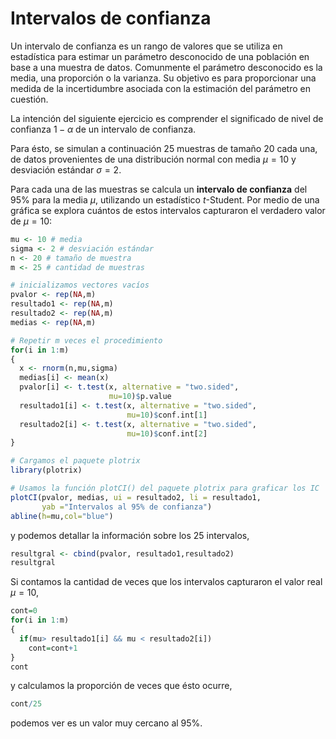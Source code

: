 # Intervalos de confianza

Un intervalo de confianza es un rango de valores que se utiliza en estadística para estimar un parámetro desconocido de una población en base a una muestra de datos. Comunmente el parámetro desconocido es la media, una proporción o la varianza. Su objetivo es para proporcionar una medida de la incertidumbre asociada con la estimación del parámetro en cuestión.

La intención del siguiente ejercicio es comprender el significado de nivel de confianza $1-\alpha$ de un intervalo de confianza. 

Para ésto, se simulan a continuación 25 muestras de tamaño 20 cada una, de datos provenientes de una distribución normal con media $\mu = 10$ y desviación estándar $\sigma = 2$. 

Para cada una de las muestras se calcula un **intervalo de confianza** del $95$% para la media $\mu$, utilizando un estadístico $t$-Student. Por medio de una gráfica se explora cuántos de estos intervalos capturaron el verdadero valor de $\mu =10$:

```r
mu <- 10 # media
sigma <- 2 # desviación estándar
n <- 20 # tamaño de muestra
m <- 25 # cantidad de muestras

# inicializamos vectores vacíos
pvalor <- rep(NA,m) 
resultado1 <- rep(NA,m)
resultado2 <- rep(NA,m)
medias <- rep(NA,m)

# Repetir m veces el procedimiento
for(i in 1:m)
{
  x <- rnorm(n,mu,sigma)
  medias[i] <- mean(x)
  pvalor[i] <- t.test(x, alternative = "two.sided", 
                      mu=10)$p.value
  resultado1[i] <- t.test(x, alternative = "two.sided",
                          mu=10)$conf.int[1]
  resultado2[i] <- t.test(x, alternative = "two.sided",
                          mu=10)$conf.int[2]
}

# Cargamos el paquete plotrix
library(plotrix)

# Usamos la función plotCI() del paquete plotrix para graficar los IC
plotCI(pvalor, medias, ui = resultado2, li = resultado1, 
       yab ="Intervalos al 95% de confianza")
abline(h=mu,col="blue")
```

 y podemos detallar la información sobre los 25 intervalos, 

```r
resultgral <- cbind(pvalor, resultado1,resultado2)
resultgral
```

Si contamos la cantidad de veces que los intervalos capturaron el valor real $\mu=10$,

```r
cont=0
for(i in 1:m)
{
  if(mu> resultado1[i] && mu < resultado2[i])
    cont=cont+1
}
cont
```


y calculamos la proporción de veces que ésto ocurre, 

```r
cont/25
```

podemos ver es un valor muy cercano al 95%.

